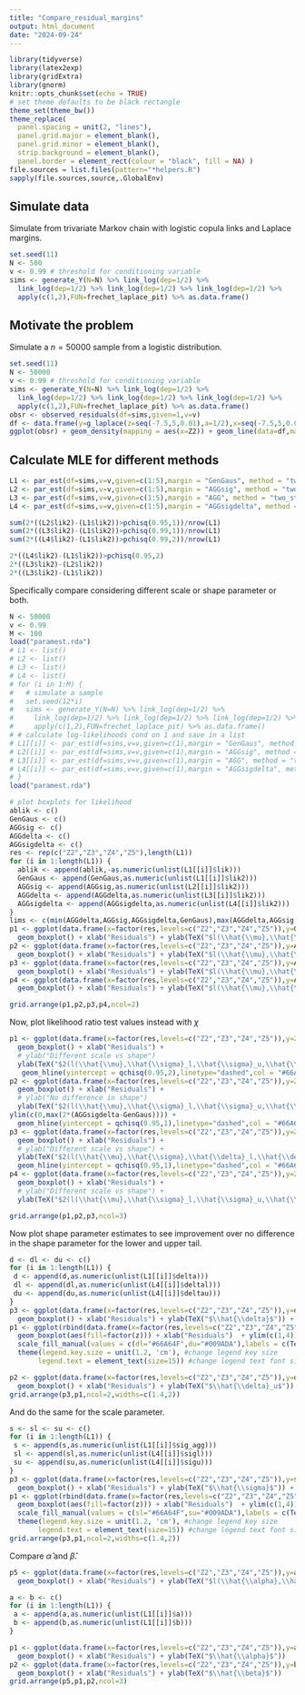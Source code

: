 ```yaml
---
title: "Compare_residual_margins"
output: html_document
date: "2024-09-24"
---
```


```r
library(tidyverse)
library(latex2exp)
library(gridExtra)
library(gnorm)
knitr::opts_chunk$set(echo = TRUE)
# set theme defaults to be black rectangle
theme_set(theme_bw())
theme_replace(
  panel.spacing = unit(2, "lines"),
  panel.grid.major = element_blank(),
  panel.grid.minor = element_blank(),
  strip.background = element_blank(),
  panel.border = element_rect(colour = "black", fill = NA) )
file.sources = list.files(pattern="*helpers.R")
sapply(file.sources,source,.GlobalEnv)
```

## Simulate data

Simulate from trivariate Markov chain with logistic copula links and Laplace margins.

```r
set.seed(11)
N <- 500
v <- 0.99 # threshold for conditioning variable
sims <- generate_Y(N=N) %>% link_log(dep=1/2) %>%
  link_log(dep=1/2) %>% link_log(dep=1/2) %>% link_log(dep=1/2) %>%
  apply(c(1,2),FUN=frechet_laplace_pit) %>% as.data.frame()
```

## Motivate the problem

Simulate a $n=50000$ sample from a logistic distribution.

```r
set.seed(11)
N <- 50000
v <- 0.99 # threshold for conditioning variable
sims <- generate_Y(N=N) %>% link_log(dep=1/2) %>%
  link_log(dep=1/2) %>% link_log(dep=1/2) %>% link_log(dep=1/2) %>%
  apply(c(1,2),FUN=frechet_laplace_pit) %>% as.data.frame()
obsr <- observed_residuals(df=sims,given=1,v=v)
df <- data.frame(y=g_laplace(z=seq(-7.5,5,0.01),a=1/2),x=seq(-7.5,5,0.01))
ggplot(obsr) + geom_density(mapping = aes(x=Z2)) + geom_line(data=df,mapping = aes(x=x,y=y),col="#C11432") + xlab(TeX("$Z_2$")) + ylab("Residual density function")
```

## Calculate MLE for different methods

```r
L1 <- par_est(df=sims,v=v,given=c(1:5),margin = "GenGaus", method = "two_step")
L2 <- par_est(df=sims,v=v,given=c(1:5),margin = "AGGsig", method = "two_step")
L3 <- par_est(df=sims,v=v,given=c(1:5),margin = "AGG", method = "two_step")
L4 <- par_est(df=sims,v=v,given=c(1:5),margin = "AGGsigdelta", method = "two_step")

sum(2*((L2$lik2)-(L1$lik2))>pchisq(0.95,1))/nrow(L1)
sum(2*((L3$lik2)-(L1$lik2))>pchisq(0.99,1))/nrow(L1)
sum(2*((L4$lik2)-(L1$lik2))>pchisq(0.99,2))/nrow(L1)

2*((L4$lik2)-(L1$lik2))>pchisq(0.95,2)
2*((L3$lik2)-(L2$lik2))
2*((L3$lik2)-(L1$lik2))

```

Specifically compare considering different scale or shape parameter or both.
```r
N <- 50000
v <- 0.99
M <- 100
load("paramest.rda")
# L1 <- list()
# L2 <- list()
# L3 <- list()
# L4 <- list()
# for (i in 1:M) {
#   # simulate a sample
#   set.seed(12*i)
#   sims <- generate_Y(N=N) %>% link_log(dep=1/2) %>%
#     link_log(dep=1/2) %>% link_log(dep=1/2) %>% link_log(dep=1/2) %>%
#     apply(c(1,2),FUN=frechet_laplace_pit) %>% as.data.frame()
# # calculate log-likelihoods cond on 1 and save in a list
# L1[[i]] <- par_est(df=sims,v=v,given=c(1),margin = "GenGaus", method = "two_step")
# L2[[i]] <- par_est(df=sims,v=v,given=c(1),margin = "AGGsig", method = "two_step")
# L3[[i]] <- par_est(df=sims,v=v,given=c(1),margin = "AGG", method = "two_step")
# L4[[i]] <- par_est(df=sims,v=v,given=c(1),margin = "AGGsigdelta", method = "two_step")
# }
load("paramest.rda")

# plot boxplots for likelihood
ablik <- c()
GenGaus <- c()
AGGsig <- c()
AGGdelta <- c()
AGGsigdelta <- c()
res <- rep(c("Z2","Z3","Z4","Z5"),length(L1))
for (i in 1:length(L1)) {
  ablik <- append(ablik,-as.numeric(unlist(L1[[i]]$lik)))
  GenGaus <- append(GenGaus,as.numeric(unlist(L1[[i]]$lik2)))
  AGGsig <- append(AGGsig,as.numeric(unlist(L2[[i]]$lik2)))  
  AGGdelta <- append(AGGdelta,as.numeric(unlist(L3[[i]]$lik2)))
  AGGsigdelta <- append(AGGsigdelta,as.numeric(unlist(L4[[i]]$lik2)))
}
lims <- c(min(AGGdelta,AGGsig,AGGsigdelta,GenGaus),max(AGGdelta,AGGsig,AGGsigdelta,GenGaus))
p1 <- ggplot(data.frame(x=factor(res,levels=c("Z2","Z3","Z4","Z5")),y=GenGaus),aes(x=x,y=y))+
  geom_boxplot() + xlab("Residuals") + ylab(TeX("$l(\\hat{\\mu},\\hat{\\sigma},\\hat{\\delta})$"))+ ylim(lims)
p2 <- ggplot(data.frame(x=factor(res,levels=c("Z2","Z3","Z4","Z5")),y=AGGsig),aes(x=x,y=y))+
  geom_boxplot() + xlab("Residuals") + ylab(TeX("$l(\\hat{\\mu},\\hat{\\sigma}_l,\\hat{\\sigma}_u,\\hat{\\delta})$")) + ylim(lims)
p3 <- ggplot(data.frame(x=factor(res,levels=c("Z2","Z3","Z4","Z5")),y=AGGdelta),aes(x=x,y=y))+
  geom_boxplot() + xlab("Residuals") + ylab(TeX("$l(\\hat{\\mu},\\hat{\\sigma},\\hat{\\delta}_l,\\hat{\\delta}_u)$"))+ ylim(lims)
p4 <- ggplot(data.frame(x=factor(res,levels=c("Z2","Z3","Z4","Z5")),y=AGGsigdelta),aes(x=x,y=y))+
  geom_boxplot() + xlab("Residuals") + ylab(TeX("$l(\\hat{\\mu},\\hat{\\sigma}_l,\\hat{\\sigma}_u,\\hat{\\delta}_l,\\hat{\\delta}_u)$")) + ylim(lims)

grid.arrange(p1,p2,p3,p4,ncol=2)
```

Now, plot likelihood ratio test values instead with $\chi$

```r
p1 <- ggplot(data.frame(x=factor(res,levels=c("Z2","Z3","Z4","Z5")),y=2*(AGGsigdelta-GenGaus)),aes(x=x,y=y))+
  geom_boxplot() + xlab("Residuals") +
  # ylab("Different scale vs shape")
  ylab(TeX("$2(l(\\hat{\\mu},\\hat{\\sigma}_l,\\hat{\\sigma}_u,\\hat{\\delta}_l,\\hat{\\delta}_u)-l(\\hat{\\mu},\\hat{\\sigma},\\hat{\\delta}))$")) + ylim(c(0,max(2*(AGGsigdelta-GenGaus)))) +
   geom_hline(yintercept = qchisq(0.95,2),linetype="dashed",col = "#66A64F") +  geom_hline(yintercept = qchisq(0.99,2),linetype="dashed", col= "#FDD10A")
p2 <- ggplot(data.frame(x=factor(res,levels=c("Z2","Z3","Z4","Z5")),y=2*(AGGsig-GenGaus)),aes(x=x,y=y))+
  geom_boxplot() + xlab("Residuals") +
  # ylab("No difference in shape")
  ylab(TeX("$2(l(\\hat{\\mu},\\hat{\\sigma}_l,\\hat{\\sigma}_u,\\hat{\\delta})-l(\\hat{\\mu},\\hat{\\sigma},\\hat{\\delta}))$")) +
ylim(c(0,max(2*(AGGsigdelta-GenGaus)))) +
  geom_hline(yintercept = qchisq(0.95,1),linetype="dashed",col = "#66A64F") +  geom_hline(yintercept = qchisq(0.99,1),linetype="dashed", col= "#FDD10A")
p3 <- ggplot(data.frame(x=factor(res,levels=c("Z2","Z3","Z4","Z5")),y=2*(AGGdelta-GenGaus)),aes(x=x,y=y))+
  geom_boxplot() + xlab("Residuals") +
  # ylab("Different scale vs shape") +
  ylab(TeX("$2(l(\\hat{\\mu},\\hat{\\sigma},\\hat{\\delta}_l,\\hat{\\delta}_u)-l(\\hat{\\mu},\\hat{\\sigma},\\hat{\\delta}))$")) + ylim(c(0,max(2*(AGGsigdelta-GenGaus)))) +
  geom_hline(yintercept = qchisq(0.95,1),linetype="dashed",col = "#66A64F") +  geom_hline(yintercept = qchisq(0.99,1),linetype="dashed", col= "#FDD10A")
p4 <- ggplot(data.frame(x=factor(res,levels=c("Z2","Z3","Z4","Z5")),y=2*(AGGsig-AGGdelta)),aes(x=x,y=y))+
  geom_boxplot() + xlab("Residuals") +
  # ylab("Different scale vs shape") +
  ylab(TeX("$2(l(\\hat{\\mu},\\hat{\\sigma}_l,\\hat{\\sigma}_u,\\hat{\\delta})-l(\\hat{\\mu},\\hat{\\sigma},\\hat{\\delta}_l,\\hat{\\delta}_u))$")) 

grid.arrange(p1,p2,p3,ncol=3)
```
Now plot shape parameter estimates to see improvement over no difference in the shape parameter for the lower and upper tail.
```r
d <- dl <- du <- c()
for (i in 1:length(L1)) {
 d <- append(d,as.numeric(unlist(L1[[i]]$delta)))
 dl <- append(dl,as.numeric(unlist(L4[[i]]$deltal)))
 du <- append(du,as.numeric(unlist(L4[[i]]$deltau)))  
}
p3 <- ggplot(data.frame(x=factor(res,levels=c("Z2","Z3","Z4","Z5")),y=d),aes(x=x,y=y))+
  geom_boxplot() + xlab("Residuals") + ylab(TeX("$\\hat{\\delta}$")) + ylim(c(1,4))
p1 <- ggplot(rbind(data.frame(x=factor(res,levels=c("Z2","Z3","Z4","Z5")),y=dl,z="dl"),data.frame(x=factor(res,levels=c("Z2","Z3","Z4","Z5")),y=du,z="du")),aes(x=x,y=y))+
  geom_boxplot(aes(fill=factor(z))) + xlab("Residuals")  + ylim(c(1,4)) +
  scale_fill_manual(values = c(dl="#66A64F",du="#009ADA"),labels = c(TeX("$\\hat{\\delta}_l$"),TeX("$\\hat{\\delta}_u$"))) + labs(fill = NULL,y = NULL) +
  theme(legend.key.size = unit(1.2, 'cm'), #change legend key size
       legend.text = element_text(size=15)) #change legend text font size

p2 <- ggplot(data.frame(x=factor(res,levels=c("Z2","Z3","Z4","Z5")),y=du),aes(x=x,y=y))+
  geom_boxplot() + xlab("Residuals") + ylab(TeX("$\\hat{\\delta}_u$")) + ylim(c(1,4))
grid.arrange(p3,p1,ncol=2,widths=c(1.4,2))
```
And do the same for the scale parameter.
```r
s <- sl <- su <- c()
for (i in 1:length(L1)) {
 s <- append(s,as.numeric(unlist(L1[[i]]$sig_agg)))
 sl <- append(sl,as.numeric(unlist(L4[[i]]$sigl)))
 su <- append(su,as.numeric(unlist(L4[[i]]$sigu)))  
}
p3 <- ggplot(data.frame(x=factor(res,levels=c("Z2","Z3","Z4","Z5")),y=s),aes(x=x,y=y))+
  geom_boxplot() + xlab("Residuals") + ylab(TeX("$\\hat{\\sigma}$")) + ylim(c(1,4))
p1 <- ggplot(rbind(data.frame(x=factor(res,levels=c("Z2","Z3","Z4","Z5")),y=sl,z="sl"),data.frame(x=factor(res,levels=c("Z2","Z3","Z4","Z5")),y=su,z="su")),aes(x=x,y=y))+
  geom_boxplot(aes(fill=factor(z))) + xlab("Residuals")  + ylim(c(1,4)) +
  scale_fill_manual(values = c(sl="#66A64F",su="#009ADA"),labels = c(TeX("$\\hat{\\sigma}_l$"),TeX("$\\hat{\\sigma}_u$"))) + labs(fill = NULL,y = NULL) +
  theme(legend.key.size = unit(1.2, 'cm'), #change legend key size
       legend.text = element_text(size=15)) #change legend text font size
grid.arrange(p3,p1,ncol=2,widths=c(1.4,2))
```
Compare $\hat{\alpha}$ and $\hat{\beta}$.

```r
p5 <- ggplot(data.frame(x=factor(res,levels=c("Z2","Z3","Z4","Z5")),y=ablik),aes(x=x,y=y))+
  geom_boxplot() + xlab("Residuals") + ylab(TeX("$l(\\hat{\\alpha},\\hat{\\beta},\\hat{\\mu},\\hat{\\sigma})$"))

a <- b <- c()
for (i in 1:length(L1)) {
 a <- append(a,as.numeric(unlist(L1[[i]]$a)))
 b <- append(b,as.numeric(unlist(L1[[i]]$b)))  
}

p1 <- ggplot(data.frame(x=factor(res,levels=c("Z2","Z3","Z4","Z5")),y=a),aes(x=x,y=y))+
  geom_boxplot() + xlab("Residuals") + ylab(TeX("$\\hat{\\alpha}$"))
p2 <- ggplot(data.frame(x=factor(res,levels=c("Z2","Z3","Z4","Z5")),y=b),aes(x=x,y=y))+
  geom_boxplot() + xlab("Residuals") + ylab(TeX("$\\hat{\\beta}$")) 
grid.arrange(p5,p1,p2,ncol=3)
```

